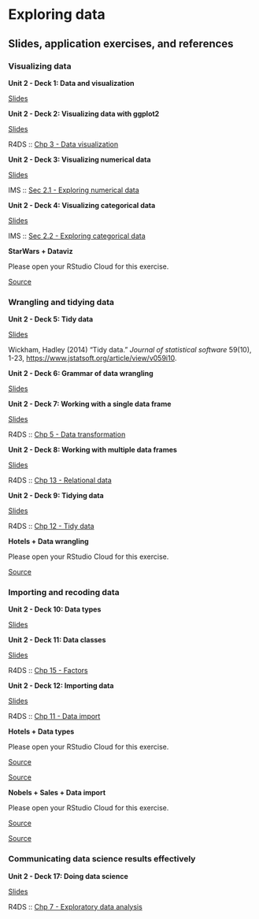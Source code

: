 # Exploring data {#exploring-data}

## Slides, application exercises, and references

### Visualizing data

::: {.slide-deck}
**Unit 2 - Deck 1: Data and visualization**

::: {.slides}
[Slides](https://lukas-jue.github.io/intro-tidyverse/slides/u2-d01-data-viz/u2-d01-data-viz.html#1)
:::
:::

::: {.slide-deck}
**Unit 2 - Deck 2: Visualizing data with ggplot2**

::: {.slides}
[Slides](https://lukas-jue.github.io/intro-tidyverse/slides/u2-d02-ggplot2/u2-d02-ggplot2.html#1)
:::

::: {.reading}
R4DS :: [Chp 3 - Data visualization](https://r4ds.had.co.nz/data-visualisation.html)
:::
:::

::: {.slide-deck}
**Unit 2 - Deck 3: Visualizing numerical data**

::: {.slides}
[Slides](https://lukas-jue.github.io/intro-tidyverse/slides/u2-d03-viz-num/u2-d03-viz-num.html#1)
:::

::: {.reading}
IMS :: [Sec 2.1 - Exploring numerical data](https://openintro-ims.netlify.app/summarizing-visualizing-data.html#numerical-data)
:::
:::

::: {.slide-deck}
**Unit 2 - Deck 4: Visualizing categorical data**

::: {.slides}
[Slides](https://lukas-jue.github.io/intro-tidyverse/slides/u2-d04-viz-cat/u2-d04-viz-cat.html#1)
:::

::: {.reading}
IMS :: [Sec 2.2 - Exploring categorical data](https://openintro-ims.netlify.app/summarizing-visualizing-data.html#categorical-data)
:::
:::

::: {.application-exercise}
**StarWars + Dataviz**

Please open your RStudio Cloud for this exercise.

::: {.source}
[Source](https://github.com/lukas-jue/intro-tidyverse/blob/master/docs/application-exercises/ae-03-starwars-dataviz/starwars.Rmd)
:::
:::

### Wrangling and tidying data

::: {.slide-deck}
**Unit 2 - Deck 5: Tidy data**

::: {.slides}
[Slides](https://lukas-jue.github.io/intro-tidyverse/slides/u2-d05-tidy-data/u2-d05-tidy-data.html#1)
:::

::: {.reading}
Wickham, Hadley (2014) "Tidy data." *Journal of statistical software* 59(10), 1-23, <https://www.jstatsoft.org/article/view/v059i10>.
:::
:::

::: {.slide-deck}
**Unit 2 - Deck 6: Grammar of data wrangling**

::: {.slides}
[Slides](https://lukas-jue.github.io/intro-tidyverse/slides/u2-d06-grammar-wrangle/u2-d06-grammar-wrangle.html#1)
:::
:::

::: {.slide-deck}
**Unit 2 - Deck 7: Working with a single data frame**

::: {.slides}
[Slides](https://lukas-jue.github.io/intro-tidyverse/slides/u2-d07-single-df/u2-d07-single-df.html#1)
:::

::: {.reading}
R4DS :: [Chp 5 - Data transformation](https://r4ds.had.co.nz/transform.html)
:::
:::

::: {.slide-deck}
**Unit 2 - Deck 8: Working with multiple data frames**

::: {.slides}
[Slides](https://lukas-jue.github.io/intro-tidyverse/slides/u2-d08-multi-df/u2-d08-multi-df.html#1)
:::

::: {.reading}
R4DS :: [Chp 13 - Relational data](https://r4ds.had.co.nz/relational-data.html)
:::
:::

::: {.slide-deck}
**Unit 2 - Deck 9: Tidying data**

::: {.slides}
[Slides](https://lukas-jue.github.io/intro-tidyverse/slides/u2-d09-tidying/u2-d09-tidying.html#1)
:::

::: {.reading}
R4DS :: [Chp 12 - Tidy data](https://r4ds.had.co.nz/tidy-data.html)
:::
:::

::: {.application-exercise}
**Hotels + Data wrangling**

Please open your RStudio Cloud for this exercise.

::: {.source}
[Source](https://github.com/lukas-jue/intro-tidyverse/blob/master/docs/application-exercises/ae-04-hotels-datawrangling/hotels-datawrangling.Rmd)
:::
:::

### Importing and recoding data

::: {.slide-deck}
**Unit 2 - Deck 10: Data types**

::: {.slides}
[Slides](https://lukas-jue.github.io/intro-tidyverse/slides/u2-d10-data-types/u2-d10-data-types.html#1)
:::
:::

::: {.slide-deck}
**Unit 2 - Deck 11: Data classes**

::: {.slides}
[Slides](https://lukas-jue.github.io/intro-tidyverse/slides/u2-d11-data-classes/u2-d11-data-classes.html#1)
:::

::: {.reading}
R4DS :: [Chp 15 - Factors](https://r4ds.had.co.nz/factors.html)
:::
:::

::: {.slide-deck}
**Unit 2 - Deck 12: Importing data**

::: {.slides}
[Slides](https://lukas-jue.github.io/intro-tidyverse/slides/u2-d12-data-import/u2-d12-data-import.html#1)
:::

::: {.reading}
R4DS :: [Chp 11 - Data import](https://r4ds.had.co.nz/data-import.html)
:::
:::

::: {.application-exercise}
**Hotels + Data types**

Please open your RStudio Cloud for this exercise.

::: {.source}
[Source](https://github.com/lukas-jue/intro-tidyverse/blob/master/docs/application-exercises/ae-05-hotels-datatypes/hotels-forcats.Rmd)
:::

::: {.source}
[Source](https://github.com/lukas-jue/intro-tidyverse/blob/master/docs/application-exercises/ae-05-hotels-datatypes/type-coercion.Rmd)
:::
:::

::: {.application-exercise}
**Nobels + Sales + Data import**

Please open your RStudio Cloud for this exercise.

::: {.source}
[Source](https://github.com/lukas-jue/intro-tidyverse/blob/master/docs/application-exercises/ae-06-nobels-sales-dataimport/nobels-csv.Rmd)
:::

::: {.source}
[Source](https://github.com/lukas-jue/intro-tidyverse/blob/master/docs/application-exercises/ae-06-nobels-sales-dataimport/sales-excel.Rmd)
:::
:::

### Communicating data science results effectively

::: {.slide-deck}
**Unit 2 - Deck 17: Doing data science**

::: {.slides}
[Slides](https://lukas-jue.github.io/intro-tidyverse/slides/u2-d17-doing-data-science/u2-d17-doing-data-science.html#1)
:::

::: {.reading}
R4DS :: [Chp 7 - Exploratory data analysis](https://r4ds.had.co.nz/exploratory-data-analysis.html)
:::
:::

<!-- ## Labs -->

<!-- ::: {.lab} -->

<!-- **Lab 1: Hello R** -->

<!-- Introduction to R, R Markdown, Git, and GitHub -->

<!-- ::: {.instructions} -->

<!-- [Instructions](https://rstudio-education.github.io/datascience-box/course-materials/lab-instructions/lab-01/lab-01-hello-r.html) -->

<!-- ::: -->

<!-- ::: {.source} -->

<!-- [Source](https://github.com/rstudio-education/datascience-box/tree/master/course-materials/lab-instructions/lab-01) -->

<!-- ::: -->

<!-- ::: {.starter} -->

<!-- [Starter](https://github.com/rstudio-education/datascience-box/tree/master/course-materials/starters/lab/lab-01-hello-r) -->

<!-- ::: -->

<!-- ::: -->

<!-- ::: {.lab} -->

<!-- **Lab 2: Plastic waste** -->

<!-- Introduction to working with data in R with the tidyverse -->

<!-- ::: {.instructions} -->

<!-- [Instructions](https://rstudio-education.github.io/datascience-box/course-materials/lab-instructions/lab-02/lab-02-plastic-waste.html) -->

<!-- ::: -->

<!-- ::: {.source} -->

<!-- [Source](https://github.com/rstudio-education/datascience-box/tree/master/course-materials/lab-instructions/lab-02) -->

<!-- ::: -->

<!-- ::: {.starter} -->

<!-- [Starter](https://github.com/rstudio-education/datascience-box/tree/master/course-materials/starters/lab/lab-02-plastic-waste) -->

<!-- ::: -->

<!-- ::: -->

<!-- ::: {.lab} -->

<!-- **Lab 3: Nobel laureates** -->

<!-- Data wrangling and tidying -->

<!-- ::: {.instructions} -->

<!-- [Instructions](https://rstudio-education.github.io/datascience-box/course-materials/lab-instructions/lab-03/lab-03-nobel-laureates.html) -->

<!-- ::: -->

<!-- ::: {.source} -->

<!-- [Source](https://github.com/rstudio-education/datascience-box/tree/master/course-materials/lab-instructions/lab-03) -->

<!-- ::: -->

<!-- ::: {.starter} -->

<!-- [Starter](https://github.com/rstudio-education/datascience-box/tree/master/course-materials/starters/lab/lab-03-nobel-laureates) -->

<!-- ::: -->

<!-- ::: -->

<!-- ::: {.lab} -->

<!-- **Lab 4: La Quinta is Spanish for 'next to Denny's', Pt. 1** -->

<!-- Visualizing spatial data -->

<!-- ::: {.instructions} -->

<!-- [Instructions](https://rstudio-education.github.io/datascience-box/course-materials/lab-instructions/lab-04/lab-04-viz-sp-data.html) -->

<!-- ::: -->

<!-- ::: {.source} -->

<!-- [Source](https://github.com/rstudio-education/datascience-box/tree/master/course-materials/lab-instructions/lab-04) -->

<!-- ::: -->

<!-- ::: {.starter} -->

<!-- [Starter](https://github.com/rstudio-education/datascience-box/tree/master/course-materials/starters/lab/lab-04-viz-sp-data) -->

<!-- ::: -->

<!-- ::: -->

<!-- ::: {.lab} -->

<!-- **Lab 5: La Quinta is Spanish for 'next to Denny's', Pt. 2** -->

<!-- Wrangling spatial data -->

<!-- ::: {.instructions} -->

<!-- [Instructions](https://rstudio-education.github.io/datascience-box/course-materials/lab-instructions/lab-05/lab-05-wrangle-sp-data.html) -->

<!-- ::: -->

<!-- ::: {.source} -->

<!-- [Source](https://github.com/rstudio-education/datascience-box/tree/master/course-materials/lab-instructions/lab-05) -->

<!-- ::: -->

<!-- ::: {.starter} -->

<!-- [Starter](https://github.com/rstudio-education/datascience-box/tree/master/course-materials/starters/lab/lab-05-wrangle-sp-data) -->

<!-- ::: -->

<!-- ::: -->

<!-- ::: {.lab} -->

<!-- **Lab 6: Sad plots** -->

<!-- Critiquing and improving data visualisations -->

<!-- ::: {.instructions} -->

<!-- [Instructions](https://rstudio-education.github.io/datascience-box/course-materials/lab-instructions/lab-06/lab-06-sad-plots.html) -->

<!-- ::: -->

<!-- ::: {.source} -->

<!-- [Source](https://github.com/rstudio-education/datascience-box/tree/master/course-materials/lab-instructions/lab-06) -->

<!-- ::: -->

<!-- ::: {.starter} -->

<!-- [Starter](https://github.com/rstudio-education/datascience-box/tree/master/course-materials/starters/lab/lab-06-sad-plots) -->

<!-- ::: -->

<!-- ::: -->

<!-- ::: {.lab} -->

<!-- **Lab 7: Simpson's paradox** -->

<!-- Data visualisation, confounding, multivariable relationships -->

<!-- ::: {.instructions} -->

<!-- [Instructions](https://rstudio-education.github.io/datascience-box/course-materials/lab-instructions/lab-07/lab-07-simpsons-paradox.html) -->

<!-- ::: -->

<!-- ::: {.source} -->

<!-- [Source](https://github.com/rstudio-education/datascience-box/tree/master/course-materials/lab-instructions/lab-07) -->

<!-- ::: -->

<!-- ::: {.starter} -->

<!-- [Starter](https://github.com/rstudio-education/datascience-box/tree/master/course-materials/starters/lab/lab-07-simpsons-paradox) -->

<!-- ::: -->

<!-- ::: -->

<!-- ::: {.lab} -->

<!-- **Lab 8: University of Edinburgh Art Collection** -->

<!-- Web scraping, function, iteration -->

<!-- ::: {.instructions} -->

<!-- [Instructions](https://rstudio-education.github.io/datascience-box/course-materials/lab-instructions/lab-08/lab-08-uoe-art.html) -->

<!-- ::: -->

<!-- ::: {.source} -->

<!-- [Source](https://github.com/rstudio-education/datascience-box/tree/master/course-materials/lab-instructions/lab-08) -->

<!-- ::: -->

<!-- ::: {.starter} -->

<!-- [Starter](https://github.com/rstudio-education/datascience-box/tree/master/course-materials/starters/lab/lab-08-uoe-art) -->

<!-- ::: -->

<!-- ::: -->

<!-- ## Homework assignments -->

<!-- ::: {.homework} -->

<!-- **HW 1: Pet names** -->

<!-- Introduction to working with data in R with the tidyverse -->

<!-- ::: {.instructions} -->

<!-- [Instructions](https://rstudio-education.github.io/datascience-box/course-materials/hw-instructions/hw-01/hw-01-pet-names.html) -->

<!-- ::: -->

<!-- ::: {.source} -->

<!-- [Source](https://github.com/rstudio-education/datascience-box/tree/master/course-materials/hw-instructions/hw-01) -->

<!-- ::: -->

<!-- ::: {.starter} -->

<!-- [Starter](https://github.com/rstudio-education/datascience-box/tree/master/course-materials/starters/hw/hw-01-pet-names) -->

<!-- ::: -->

<!-- ::: -->

<!-- ::: {.homework} -->

<!-- **HW 2: Edinburgh Airbnb rentals** -->

<!-- Data visualisation with the tidyverse -->

<!-- ::: {.instructions} -->

<!-- [Instructions](https://rstudio-education.github.io/datascience-box/course-materials/hw-instructions/hw-02/hw-02-airbnb-edi.html) -->

<!-- ::: -->

<!-- ::: {.source} -->

<!-- [Source](https://github.com/rstudio-education/datascience-box/tree/master/course-materials/hw-instructions/hw-02) -->

<!-- ::: -->

<!-- ::: {.starter} -->

<!-- [Starter](https://github.com/rstudio-education/datascience-box/tree/master/course-materials/starters/hw/hw-02-airbnb-edi) -->

<!-- ::: -->

<!-- ::: -->

<!-- ::: {.homework} -->

<!-- **HW 3: Road traffic accidents** -->

<!-- Data wrangling, tidying, and visualization -->

<!-- ::: {.instructions} -->

<!-- [Instructions](https://rstudio-education.github.io/datascience-box/course-materials/hw-instructions/hw-03/hw-03-accidents.html) -->

<!-- ::: -->

<!-- ::: {.source} -->

<!-- [Source](https://github.com/rstudio-education/datascience-box/tree/master/course-materials/hw-instructions/hw-03) -->

<!-- ::: -->

<!-- ::: {.starter} -->

<!-- [Starter](https://github.com/rstudio-education/datascience-box/tree/master/course-materials/starters/hw/hw-03-accidents) -->

<!-- ::: -->

<!-- ::: -->

<!-- ::: {.homework} -->

<!-- **HW 4: What should I major in?** -->

<!-- More data wrangling, summarizing, and visualization -->

<!-- ::: {.instructions} -->

<!-- [Instructions](https://rstudio-education.github.io/datascience-box/course-materials/hw-instructions/hw-04/hw-04-college-majors.html) -->

<!-- ::: -->

<!-- ::: {.source} -->

<!-- [Source](https://github.com/rstudio-education/datascience-box/tree/master/course-materials/hw-instructions/hw-04) -->

<!-- ::: -->

<!-- ::: {.starter} -->

<!-- [Starter](https://github.com/rstudio-education/datascience-box/tree/master/course-materials/starters/hw/hw-04-college-majors) -->

<!-- ::: -->

<!-- ::: -->

<!-- ::: {.homework} -->

<!-- **HW 5: Legos** -->

<!-- More data wrangling, summarizing, and visualization -->

<!-- ::: {.instructions} -->

<!-- [Instructions](https://rstudio-education.github.io/datascience-box/course-materials/hw-instructions/hw-05/hw-05-legos.html) -->

<!-- ::: -->

<!-- ::: {.source} -->

<!-- [Source](https://github.com/rstudio-education/datascience-box/tree/master/course-materials/hw-instructions/hw-05) -->

<!-- ::: -->

<!-- ::: {.starter} -->

<!-- [Starter](https://github.com/rstudio-education/datascience-box/tree/master/course-materials/starters/hw/hw-05-legos) -->

<!-- ::: -->

<!-- ::: -->

<!-- ::: {.homework} -->

<!-- **HW 6: Money in politics** -->

<!-- Web scraping, functions, and iteration -->

<!-- ::: {.instructions} -->

<!-- [Instructions](https://rstudio-education.github.io/datascience-box/course-materials/hw-instructions/hw-06/hw-06-money-in-politics.html) -->

<!-- ::: -->

<!-- ::: {.source} -->

<!-- [Source](https://github.com/rstudio-education/datascience-box/tree/master/course-materials/hw-instructions/hw-06) -->

<!-- ::: -->

<!-- ::: {.starter} -->

<!-- [Starter](https://github.com/rstudio-education/datascience-box/tree/master/course-materials/starters/hw/hw-06-money-in-politics) -->

<!-- ::: -->

<!-- ::: -->

